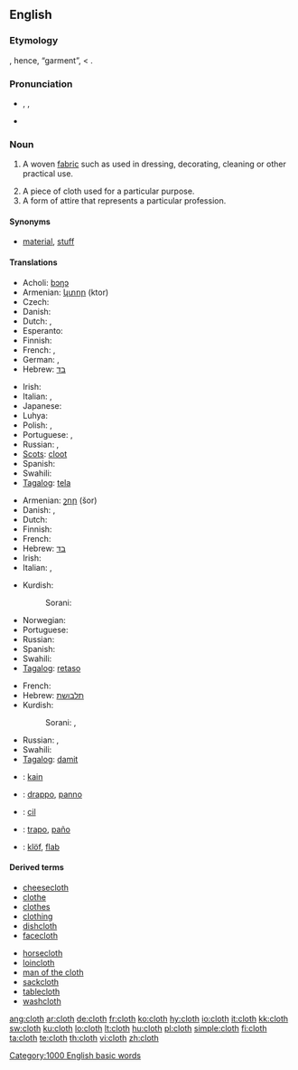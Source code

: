 ==English==

===Etymology===
{{etyl|ang}} {{term|clað||a cloth|lang=ang}}, hence, “garment”, < {{proto|Germanic|kalithaz}}.

===Pronunciation===
* {{enPR|klŏth}}, {{IPA|/klɒθ/}}, {{SAMPA|/klQT/}}
*: {{rhymes|ɒθ}}
* {{audio|en-us-cloth.ogg|Audio (US)}}

===Noun===
{{en-noun|pl=cloths|pl2='''[[clothes]]''' {{qualifier|obsolete}}}}

# {{uncountable}} A woven [[fabric]] such as used in dressing, decorating, cleaning or other practical use.
# A piece of cloth used for a particular purpose.
# A form of attire that represents a particular profession.

====Synonyms====
* {{sense|woven fabric}} [[material]], [[stuff]]

====Translations====
{{trans-top|woven fabric}}
* Acholi: [[bɔŋɔ]]
* Armenian: [[կտոր]] (ktor)
* Czech: {{t+|cs|látka|f}}
* Danish: {{t-|da|stof|n}}
* Dutch: {{t+|nl|doek|n}}, {{t+|nl|kleed|n}}
* Esperanto: {{t-|eo|ŝtofo|xs=Esperanto}}
* Finnish: {{t+|fi|kangas}}
* French: {{t+|fr|tissu|m}}, {{t+|fr|étoffe|f}}
* German: {{t+|de|Stoff|m}}, {{t+|de|Tuch|n}}
* Hebrew: [[בד]] {{romanization of Hebrew|bad}} {{m}}
{{trans-mid}}
* Irish: {{t-|ga|éadach|m|xs=Irish}}
* Italian: {{t+|it|stoffa|f}}, {{t+|it|tessuto|m}}
* Japanese: {{t+|ja|布|tr=[[ぬの]], nuno|sc=Jpan}}
* Luhya: {{tø|luy|engubo}}
* Polish: {{t+|pl|materiał|m}}, {{t+|pl|tkanina|f}}
* Portuguese: {{t+|pt|pano|m}}, {{t+|pt|tecido|m}}
* Russian: {{t+|ru|ткань|f|tr=tkan'|sc=Cyrl}}, {{t+|ru|материя|f|tr=mat'érija|sc=Cyrl}}
* [[Scots]]: [[cloot]]
* Spanish: {{t+|es|tela|f}}
* Swahili: {{t|sw|nguo}}
* [[Tagalog]]: [[tela]]
{{trans-bottom}}

{{trans-top|a piece of cloth}}
* Armenian: [[շոր]] (šor)
* Danish: {{t+|da|tøj|n}}, {{t-|da|klæde|n}}
* Dutch: {{t+|nl|vod|f}}
* Finnish: {{t+|fi|vaate}}
* French: {{t+|fr|tissu|m}}
* Hebrew: [[בד]] {{romanization of Hebrew|bád}} {{m}}
* Irish: {{t-|ga|éadach|m|xs=Irish}}
* Italian: {{t+|it|panno|m}}, {{t-|it|straccio|m}}
{{trans-mid}}
* Kurdish:
*: Sorani: {{t|ku|په‌ڕۆ|tr=perro|sc=ku-Arab}} {{g|Kurdish}}
* Norwegian: {{t+|no|stoff|n}}
* Portuguese: {{t+|pt|pano|m}}
* Russian: {{t+|ru|тряпка|f|tr=tr'ápka|sc=Cyrl}}
* Spanish: {{t+|es|trapo|m}}
* Swahili: {{t|sw|nguo}}
* [[Tagalog]]: [[retaso]]
{{trans-bottom}}

{{trans-top|a form of attire}}
* French: {{t+|fr|tenue|f}}
* Hebrew: [[תלבושת]] {{romanization of Hebrew|tilboshet}} {{f}}
* Kurdish:
*: Sorani: {{t|ku|جل|tr=cil|sc=ku-Arab}}, {{t|ku|به‌رگ|tr=berg|sc=ku-Arab}}
{{trans-mid}}
* Russian: {{t+|ru|мундир|m|tr=mundír|sc=Cyrl}}, {{t+|ru|форма|f|tr=fórma|sc=Cyrl}}
* Swahili: {{t|sw|nguo}}
* [[Tagalog]]: [[damit]]
{{trans-bottom}}

{{checktrans-top}}
* {{ttbc|Indonesian}}: [[kain]]
* {{ttbc|Interlingua}}: [[drappo]], [[panno]]
* {{ttbc|Kurdish}}: [[cil]]
* {{ttbc|Spanish}}: [[trapo]], [[paño]]
* {{ttbc|Volapük}}: [[klöf]], [[flab#Volapük|flab]]
{{checktrans-bottom}}

====Derived terms====
{{rel-top|terms derived from "cloth"}}
* [[cheesecloth]]
* [[clothe]]
* [[clothes]]
* [[clothing]]
* [[dishcloth]]
* [[facecloth]]
{{rel-mid}}
* [[horsecloth]]
* [[loincloth]]
* [[man of the cloth]]
* [[sackcloth]]
* [[tablecloth]]
* [[washcloth]]
{{rel-bottom}}

[[Category:1000 English basic words]]

[[ang:cloth]]
[[ar:cloth]]
[[de:cloth]]
[[fr:cloth]]
[[ko:cloth]]
[[hy:cloth]]
[[io:cloth]]
[[it:cloth]]
[[kk:cloth]]
[[sw:cloth]]
[[ku:cloth]]
[[lo:cloth]]
[[lt:cloth]]
[[hu:cloth]]
[[pl:cloth]]
[[simple:cloth]]
[[fi:cloth]]
[[ta:cloth]]
[[te:cloth]]
[[th:cloth]]
[[vi:cloth]]
[[zh:cloth]]